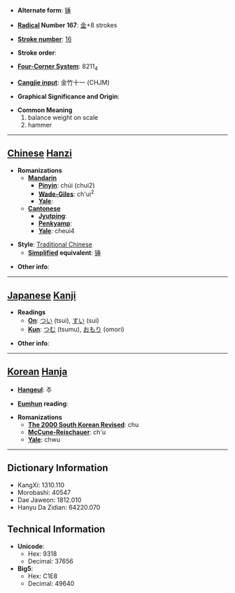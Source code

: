* '''Alternate form''': [[锤]]

* '''[[Wiktionary:Chinese radical index| Radical]] Number 167''': [[Wiktionary:Chinese radical index 金|金]]+8 strokes

* '''[[Wiktionary:Chinese total strokes index|Stroke number]]''': [[Wiktionary:Chinese total strokes index 16|16]]

* '''Stroke order''': 

* '''[[Wiktionary:Chinese four corner index|Four-Corner System]]''': 8211<sub>4</sub>

* '''[[Wiktionary:Chinese Cangjie index|Cangjie input]]''': 金竹十一 (CHJM)

* '''Graphical Significance and Origin''': 

* '''Common Meaning'''
*#balance weight on scale
*# hammer


----

== [[Chinese]] [[Hanzi]] ==

* '''Romanizations'''
** '''[[Mandarin]]'''
*** '''[[Pinyin]]''': chúi (chui2)
*** '''[[Wade-Giles]]''': ch'ui<sup>2</sup>
*** '''[[Yale]]''': 
** '''[[Cantonese]]'''
*** '''[[Jyutping]]''':
*** '''[[Penkyamp]]''': 
*** '''[[Yale]]''': cheui4

* '''Style''': [[Traditional Chinese]] 
** '''[[Simplified Chinese|Simplified]] equivalent''': [[锤]]

* '''Other info''': 

----

== [[Japanese]] [[Kanji]] ==

* '''Readings'''
** '''[[On]]''': [[つい]] (tsui), [[すい]] (sui)
** '''[[Kun]]''': [[つむ]] (tsumu), [[おもり]] (omori)

* '''Other info''':  

----

== [[Korean]] [[Hanja]] ==

* '''[[Hangeul]]''': 추

* '''[[Eumhun]] reading''': 

* '''Romanizations'''
** '''[[The 2000 South Korean Revised Romanization|The 2000 South Korean Revised]]''': chu
** '''[[McCune-Reischauer]]''': ch'u
** '''[[Yale]]''': chwu

----

== Dictionary Information ==

* KangXi: 1310.110
* Morobashi: 40547
* Dae Jaweon: 1812.010
* Hanyu Da Zidian: 64220.070

== Technical Information ==

* '''Unicode''':
** Hex: 9318
** Decimal: 37656
* '''Big5''':
** Hex: C1E8
** Decimal: 49640